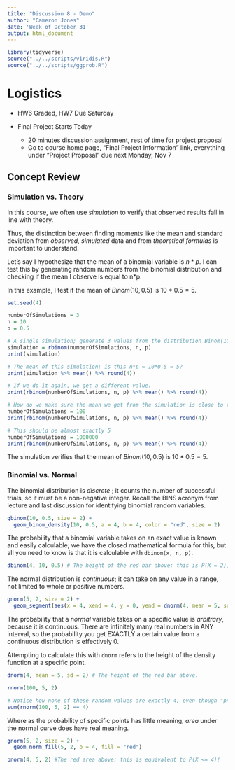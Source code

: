 ---
title: "Discussion 8 - Demo"
author: "Cameron Jones"
date: 'Week of October 31'
output: html_document
---

```{r, message = FALSE, warning = FALSE, echo = FALSE}
library(tidyverse)
source("../../scripts/viridis.R")
source("../../scripts/ggprob.R")
```

# Logistics

- HW6 Graded, HW7 Due Saturday

- Final Project Starts Today
  +   20 minutes discussion assignment, rest of time for project proposal
  +   Go to course home page, "Final Project Information" link, everything under "Project Proposal" due next Monday, Nov 7

## Concept Review

### Simulation vs. Theory

In this course, we often use _simulation_ to verify that observed results fall in line with theory.

Thus, the distinction between finding moments like the mean and standard deviation from _observed, simulated_ data and from _theoretical formulas_ is important to understand.

Let's say I hypothesize that the mean of a binomial variable is $n*p$. I can test this by generating random numbers from the binomial distribution and checking if the mean I observe is equal to n*p.

In this example, I test if the mean of $Binom(10, 0.5)$ is $10*0.5 = 5$.

```{r, echo = FALSE}
set.seed(4)
```


```{r}
numberOfSimulations = 3
n = 10
p = 0.5

# A single simulation; generate 3 values from the distribution Binom(10, 0.5)
simulation = rbinom(numberOfSimulations, n, p)
print(simulation)

# The mean of this simulation; is this n*p = 10*0.5 = 5?
print(simulation %>% mean() %>% round(4))

# If we do it again, we get a different value.
print(rbinom(numberOfSimulations, n, p) %>% mean() %>% round(4))

# How do we make sure the mean we get from the simulation is close to the actual mean? We sample a huge amount of random numbers! This should be closer to 5
numberOfSimulations = 100
print(rbinom(numberOfSimulations, n, p) %>% mean() %>% round(4))

# This should be almost exactly 5
numberOfSimulations = 1000000
print(rbinom(numberOfSimulations, n, p) %>% mean() %>% round(4))

```

The simulation verifies that the mean of $Binom(10, 0.5)$ is $10*0.5 = 5$.

### Binomial vs. Normal

The binomial distribution is _discrete_ ; it counts the number of successful trials, so it must be a non-negative integer. Recall the BINS acronym from lecture and last discussion for identifying binomial random variables.

```{r}
gbinom(10, 0.5, size = 2) +
  geom_binom_density(10, 0.5, a = 4, b = 4, color = "red", size = 2)
```

The probability that a binomial variable takes on an exact value is known and easily calculable; we have the closed mathematical formula for this, but all you need to know is that it is calculable with ```dbinom(x, n, p)```.

```{r}
dbinom(4, 10, 0.5) # The height of the red bar above; this is P(X = 2), where X ~ Binom(5, 0.6)
```

The normal distribution is _continuous_; it can take on any value in a range, not limited to whole or positive numbers.

```{r}
gnorm(5, 2, size = 2) +
  geom_segment(aes(x = 4, xend = 4, y = 0, yend = dnorm(4, mean = 5, sd = 2)), color = "red", size = 2)
```

The probability that a _normal_ variable takes on a specific value is _arbitrary_, because it is continuous. There are infinitely many real numbers in ANY interval, so the probability you get EXACTLY a certain value from a continuous distribution is effectively 0.

Attempting to calculate this with ```dnorm``` refers to the height of the density function at a specific point.

```{r}
dnorm(4, mean = 5, sd = 2) # The height of the red bar above.
```

```{r}
rnorm(100, 5, 2) 

# Notice how none of these random values are exactly 4, even though "pnorm tells us" a quarter of them should be
sum(rnorm(100, 5, 2) == 4)
```

Where as the probability of specific points has little meaning, _area_ under the normal curve does have real meaning.

```{r}
gnorm(5, 2, size = 2) +
  geom_norm_fill(5, 2, b = 4, fill = "red")
```

```{r}
pnorm(4, 5, 2) #The red area above; this is equivalent to P(X <= 4)!
```


